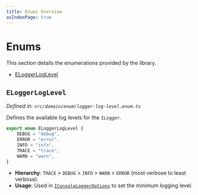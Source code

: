 ```yaml
---
title: Enums Overview
asIndexPage: true
---
```


# Enums

This section details the enumerations provided by the library.

- [ELoggerLogLevel](./ELoggerLogLevel)

## `ELoggerLogLevel`

*Defined in: `src/domain/enum/logger-log-level.enum.ts`*

Defines the available log levels for the `ILogger`.

```typescript filename="src/domain/enum/logger-log-level.enum.ts" copy
export enum ELoggerLogLevel {
	DEBUG = "debug",
	ERROR = "error",
	INFO = "info",
	TRACE = "trace",
	WARN = "warn",
}
```

- **Hierarchy**: `TRACE` > `DEBUG` > `INFO` > `WARN` > `ERROR` (most verbose to least verbose).
- **Usage**: Used in [`IConsoleLoggerOptions`](/docs/cladi/api-reference/interfaces#iconsoleloggeroptions) to set the minimum logging level.

